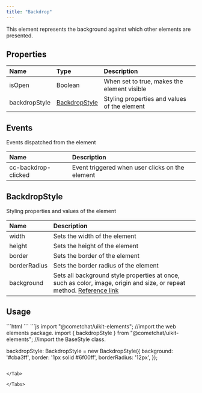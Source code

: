 ```yaml
---
title: "Backdrop"
---
```


This element represents the background against which other elements are presented.

## Properties

| Name          | Type                                                         | Description                                  |
| :------------- | :------------------------------------------------------------ | :-------------------------------------------- |
| isOpen        | Boolean                                                      | When set to true, makes the element visible  |
| backdropStyle | [BackdropStyle](/ui-kit/angular/backdrop#backdropstyle) | Styling properties and values of the element |

## Events

Events dispatched from the element

| Name                | Description                                     |
| :------------------- | :----------------------------------------------- |
| cc-backdrop-clicked | Event triggered when user clicks on the element |

## BackdropStyle

Styling properties and values of the element

| Name         | Description                                                                                                                                                                          |
| :------------ | :------------------------------------------------------------------------------------------------------------------------------------------------------------------------------------ |
| width        | Sets the width of the element                                                                                                                                                        |
| height       | Sets the height of the element                                                                                                                                                       |
| border       | Sets the border of the element                                                                                                                                                       |
| borderRadius | Sets the border radius of the element                                                                                                                                                |
| background   | Sets all background style properties at once, such as color, image, origin and size, or repeat method. [Reference link](https://developer.mozilla.org/en-US/docs/Web/CSS/background) |

## Usage

<Tabs>
<Tab title="HTML">
```html
<cometchat-backdrop
[backdropStyle]="backdropStyle"
></cometchat-backdrop>
```

</Tab>

<Tab title="JavaScript">
```js
import "@cometchat/uikit-elements"; //import the web elements package.
import { backdropStyle } from "@cometchat/uikit-elements"; //import the BaseStyle class.


backdropStyle: BackdropStyle = new BackdropStyle({
  background: '#cba3ff',
  border: '1px solid #6f00ff',
  borderRadius: '12px',
});
```

</Tab>

</Tabs>
